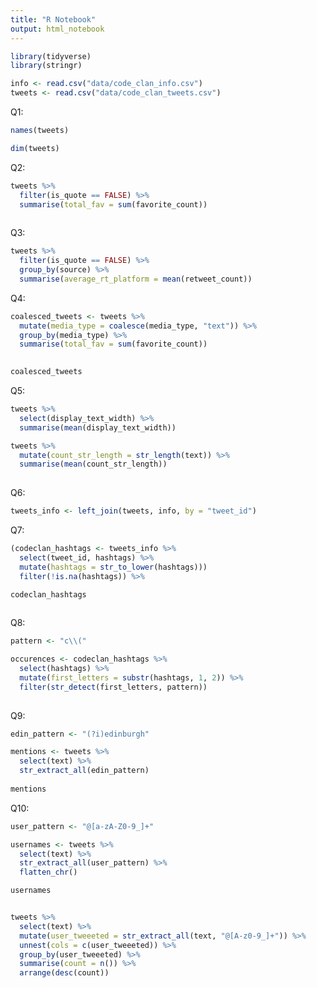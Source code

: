 ```yaml
---
title: "R Notebook"
output: html_notebook
---
```


```r
library(tidyverse)
library(stringr)
```

```r
info <- read.csv("data/code_clan_info.csv")
tweets <- read.csv("data/code_clan_tweets.csv")
```

Q1:

```r
names(tweets)
```

```r
dim(tweets)
```
Q2:

```r
tweets %>% 
  filter(is_quote == FALSE) %>% 
  summarise(total_fav = sum(favorite_count))
  
```

Q3:

```r
tweets %>% 
  filter(is_quote == FALSE) %>%
  group_by(source) %>% 
  summarise(average_rt_platform = mean(retweet_count))
```

Q4:

```r
coalesced_tweets <- tweets %>% 
  mutate(media_type = coalesce(media_type, "text")) %>% 
  group_by(media_type) %>% 
  summarise(total_fav = sum(favorite_count))
  

coalesced_tweets
```

Q5:

```r
tweets %>% 
  select(display_text_width) %>% 
  summarise(mean(display_text_width))

tweets %>% 
  mutate(count_str_length = str_length(text)) %>% 
  summarise(mean(count_str_length))
  
```


Q6:

```r
tweets_info <- left_join(tweets, info, by = "tweet_id")
```

Q7:

```r
(codeclan_hashtags <- tweets_info %>% 
  select(tweet_id, hashtags) %>% 
  mutate(hashtags = str_to_lower(hashtags)))
  filter(!is.na(hashtags)) %>% 

codeclan_hashtags
  
```

Q8:


```r
pattern <- "c\\("

occurences <- codeclan_hashtags %>% 
  select(hashtags) %>% 
  mutate(first_letters = substr(hashtags, 1, 2)) %>% 
  filter(str_detect(first_letters, pattern))
  
```

Q9:

```r
edin_pattern <- "(?i)edinburgh"

mentions <- tweets %>% 
  select(text) %>% 
  str_extract_all(edin_pattern)
  
mentions
```
Q10:

```r
user_pattern <- "@[a-zA-Z0-9_]+"

usernames <- tweets %>% 
  select(text) %>% 
  str_extract_all(user_pattern) %>% 
  flatten_chr()

usernames


tweets %>%
  select(text) %>%
  mutate(user_tweeeted = str_extract_all(text, "@[A-z0-9_]+")) %>%
  unnest(cols = c(user_tweeeted)) %>%
  group_by(user_tweeeted) %>%
  summarise(count = n()) %>%
  arrange(desc(count))
```


